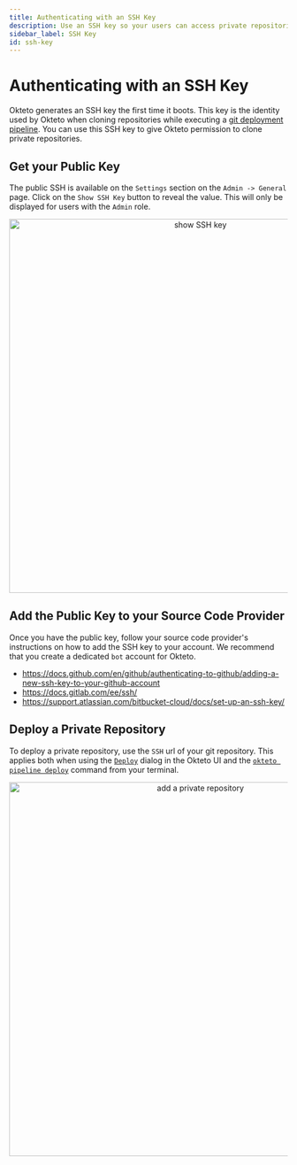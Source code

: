 ```yaml
---
title: Authenticating with an SSH Key
description: Use an SSH key so your users can access private repositories in their development environments
sidebar_label: SSH Key
id: ssh-key
---
```



# Authenticating with an SSH Key  <TiersList tiers="Scale Enterprise Self-Hosted" />

Okteto generates an SSH key the first time it boots. This key is the identity used by Okteto when cloning repositories while executing a [git deployment pipeline](cloud/deploy-from-git.mdx). You can use this SSH key to give Okteto permission to clone private repositories.

## Get your Public Key

The public SSH is available on the `Settings` section on the `Admin -> General` page. Click on the `Show SSH Key` button to reveal the value. This will only be displayed for users with the `Admin` role.

<p align="center"><Image src="/docs/administration/private-repositories/images/private-repository-ssh-key-sidebar.png" alt="show SSH key" width="676" /></p>

## Add the Public Key to your Source Code Provider
Once you have the public key, follow your source code provider's instructions on how to add the SSH key to your account. We recommend that you create a dedicated `bot` account for Okteto.

- https://docs.github.com/en/github/authenticating-to-github/adding-a-new-ssh-key-to-your-github-account
- https://docs.gitlab.com/ee/ssh/
- https://support.atlassian.com/bitbucket-cloud/docs/set-up-an-ssh-key/

## Deploy a Private Repository

To deploy a private repository, use the `SSH` url of your git repository. This applies both when using the [`Deploy`](cloud/deploy-from-git.mdx) dialog in the Okteto UI and the [`okteto pipeline deploy`](reference/cli.mdx#deploy) command from your terminal.

<p align="center"><Image src="/docs/administration/private-repositories/images/private-repository.png" alt="add a private repository" width="676" /></p>